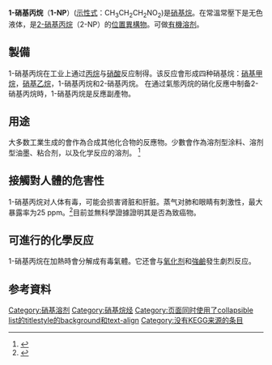 {{Chembox|ImageFile=1-nitropropaan t.png|ImageSize=150px|ImageFile1=1-Nitropropane Ball and Stick.png|IUPACName=1-硝基丙烷|OtherNames=|Section1={{Chembox Identifiers
| Abbreviations = 1-NP
| CASNo = 108-03-2
| CASNo_Ref = {{cascite|correct|CAS}}
| UNII_Ref = {{fdacite|correct|FDA}}
| UNII = 39W305OW99
| EINECS = 203-544-9
| SMILES = CCC[N+](=O)[O-]
| InChI = 1/C3H7NO2/c1-3(2)4(5)6/h3H,1-2H3
| InChIKey = FGLBSLMDCBOPQK-UHFFFAOYAM
| StdInChI = 1S/C3H7NO2/c1-3(2)4(5)6/h3H,1-2H3
| StdInChIKey = FGLBSLMDCBOPQK-UHFFFAOYSA-N
| PubChem = 7903
| ChemSpiderID = 7615
| MeSHName = C035314
| ChEBI = 76261
  }}|Section2={{Chembox Properties
| C=3 | H=7 | N=1 | O=2
| Appearance = 無色液體<ref>{{Cite web |url=http://www.chemblink.com/MSDS/108-03-2_MSDS.htm |title=- MDMS sheets |access-date=2021-04-09 |archive-date=2021-05-26 |archive-url=https://web.archive.org/web/20210526093849/https://www.chemblink.com/MSDS/108-03-2_MSDS.htm }}</ref>
| Odor = 令人不悅的氣味<ref name=PGCH>{{PGCH|0459}}</ref>
| Density = 0.998 g/cm<sup>3</sup>
| MeltingPtC = -108
| MeltingPt_notes = 
| BoilingPtC = 132
| BoilingPt_notes = 
| Solubility = 1.4 mg/L
| SolubleOther = 可溶於[[氯仿|氯仿]]
| Viscosity = 8.44 毫[[泊_(單位)|泊]]
| VaporPressure = 8 mmHg (20°C)<ref name=PGCH/>
| pKa = 17.0 <ref name=uwisconsin>{{cite web|last1=Reich|first1=Hans|title=Bordwell pKa table: "Nitroalkanes"|url=http://www.chem.wisc.edu/areas/reich/pkatable/|website=University of Wisconsin Chemistry Department|accessdate=17 January 2016|archive-date=2008-10-09|archive-url=https://web.archive.org/web/20081009060809/http://www.chem.wisc.edu/areas/reich/pkatable/}}</ref>
  }}|Section7={{Chembox Hazards
| MainHazards = 
| FlashPtC = 35
| FlashPt_notes = 
| AutoignitionPtC = 420
| ExploLimits = 2.6-11.0%
| NFPA-H = 3 | NFPA-R = 2 | NFPA-F = 3
| LC50 = 3100 ppm (大鼠, 8 小時)<ref name=IDLH>{{IDLH|108032|1-Nitropropane}}</ref>
| LD50 = 800 mg/kg (大鼠, 口服)<br/>455 mg/kg (rat, oral)<ref name=IDLH/>
| LDLo = 250 mg/kg (兔子, 口服)<ref name=IDLH/>
| IDLH = 1000 ppm<ref name=PGCH/>
| REL = TWA 25 ppm (90 mg/m<sup>3</sup>)<ref name=PGCH/> 
| PEL = TWA 25 ppm (90 mg/m<sup>3</sup>)<ref name=PGCH/> 
  }}}}

'''1-硝基丙烷'''（'''1-NP'''）([[示性式|示性式]]：CH<sub>3</sub>CH<sub>2</sub>CH<sub>2</sub>NO<sub>2</sub>)是[[硝基化合物|硝基烷]]。在常溫常壓下是无色液体，是[[2-硝基丙烷|2-硝基丙烷]]（2-NP）的[[同分異構#位置异构|位置異構物]]。可做[[有機|有機]][[溶剂|溶剂]]。

== 製備 ==
1-硝基丙烷在工业上通过[[丙烷|丙烷]]与[[硝酸|硝酸]]反应制得。该反应會形成四种硝基烷：[[硝基甲烷|硝基甲烷]]，[[硝基乙烷|硝基乙烷]]，1-硝基丙烷和2-硝基丙烷。 在通过氣態丙烷的硝化反應中制备2-硝基丙烷時，1-硝基丙烷是反應副產物。

== 用途 ==
大多数工業生成的會作為合成其他化合物的反應物。少數會作為溶剂型涂料、溶剂型油墨、粘合剂，以及化学反应的溶剂。 <ref>{{Cite web|title=- information sheet|url=http://msdssearch.dow.com/PublishedLiteratureDOWCOM/dh_0485/0901b803804857f0.pdf?filepath=productsafety%2Fpdfs%2Fnoreg%2F233-00667.pdf&fromPage=GetDoc|accessdate=2018-08-24|archiveurl=https://web.archive.org/web/20131225075613/http://msdssearch.dow.com/PublishedLiteratureDOWCOM/dh_0485/0901b803804857f0.pdf?filepath=productsafety%2Fpdfs%2Fnoreg%2F233-00667.pdf&fromPage=GetDoc|archivedate=2013-12-25}}</ref>

== 接觸對人體的危害性 ==
1-硝基丙烷对人体有毒，可能会损害肾脏和肝脏。蒸气对肺和眼睛有刺激性，最大暴露率为25 ppm。<ref>{{Cite web|title=SDS of 1-Nitropropane, Safety Data Sheets, CAS 108-03-2|url=https://www.chemblink.com/MSDS/108-03-2_MSDS.htm|access-date=2021-05-26|publisher=Chem Blink|archive-date=2021-05-26|archive-url=https://web.archive.org/web/20210526093849/https://www.chemblink.com/MSDS/108-03-2_MSDS.htm}}</ref>目前並無科學證據證明其是否為致癌物。

== 可進行的化學反应 ==
1-硝基丙烷在加熱時會分解成有毒氣體。它还會与[[氧化剂|氧化剂]]和[[强碱|強鹼]]發生劇烈反应。

== 参考資料 ==
{{Reflist}}

[[Category:硝基溶剂|Category:硝基溶剂]]
[[Category:硝基烷烃|Category:硝基烷烃]]
[[Category:页面同时使用了collapsible_list的titlestyle的background和text-align|Category:页面同时使用了collapsible list的titlestyle的background和text-align]]
[[Category:没有KEGG来源的条目|Category:没有KEGG来源的条目]]